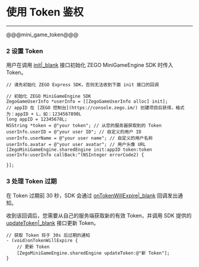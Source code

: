 # 使用 Token 鉴权

- - -

@@@mini_game_token@@@

### 2 设置 Token 

用户在调用 [init\|_blank](@init) 接口初始化 ZEGO MiniGameEngine SDK 时传入 Token。

```objc
// 请先初始化 ZEGO Express SDK，否则无法收到下面 init 接口的回调

// 初始化 ZEGO MiniGameEngine SDK
ZegoGameUserInfo *userInfo = [[ZegoGameUserInfo alloc] init];
// appID 在 [ZEGO 控制台](https://console.zego.im/) 创建项目后获得，格式为：appID + L，如：1234567890L
long appID = 12345678L; 
NSString *token = @"your token"; // 从您的服务器获取到的 Token
userInfo.userID = @"your user ID"; // 自定义的用户 ID
userInfo.userName = @"your user name"; // 自定义的用户名称
userInfo.avatar = @"your user avatar"; // 用户头像 URL
[ZegoMiniGameEngine.sharedEngine init:appID token:token userInfo:userInfo callBack:^(NSInteger errorCode2) {

}];
```

### 3 处理 Token 过期

在 Token 过期前 30 秒，SDK 会通过 [onTokenWillExpire\|_blank](@onTokenWillExpire) 回调发出通知。

收到该回调后，您需要从自己的服务端获取新的有效 Token，并调用 SDK 提供的 [updateToken\|_blank](@updateToken) 接口更新 Token。

```objc
// 获取 Token 将于 30s 后过期的通知
- (void)onTokenWillExpire {
    // 更新 Token
    [ZegoMiniGameEngine.sharedEngine updateToken:@"新 Token"];
}
```
